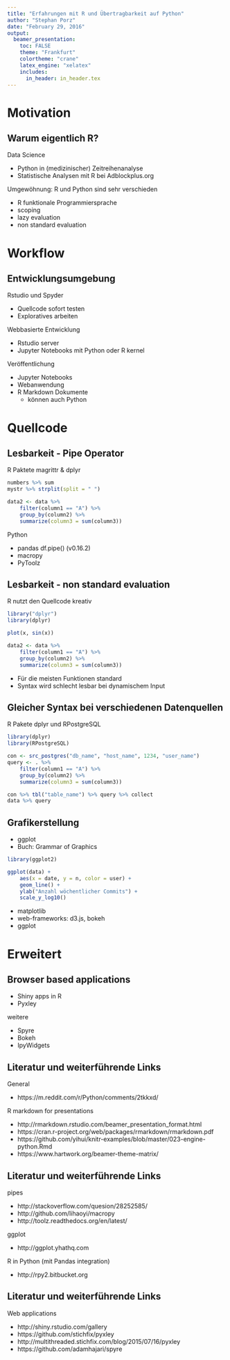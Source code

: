 ```yaml
---
title: "Erfahrungen mit R und Übertragbarkeit auf Python"
author: "Stephan Porz"
date: "February 29, 2016"
output: 
  beamer_presentation:
    toc: FALSE
    theme: "Frankfurt"
    colortheme: "crane"
    latex_engine: "xelatex"
    includes:
      in_header: in_header.tex
---
```


# Motivation

## Warum eigentlich R? 

Data Science 

 - Python in (medizinischer) Zeitreihenanalyse
 - Statistische Analysen mit R bei Adblockplus.org

Umgewöhnung: R und Python sind sehr verschieden

 - R funktionale Programmiersprache
 - scoping
 - lazy evaluation
 - non standard evaluation


# Workflow

## Entwicklungsumgebung

Rstudio und Spyder

 - Quellcode sofort testen
 - Exploratives arbeiten

Webbasierte Entwicklung

 - Rstudio server
 - Jupyter Notebooks mit Python oder R kernel

Veröffentlichung

 - Jupyter Notebooks
 - Webanwendung
 - R Markdown Dokumente
    - können auch Python

# Quellcode

## Lesbarkeit - Pipe Operator

R Paktete magrittr & dplyr

```r
numbers %>% sum
mystr %>% strplit(split = " ")
```

<!--
mydelimiter %>% strsplit(mystr, .)
mydelimiter %>% strsplit(x = mystr, split = .)
-->

```r
data2 <- data %>% 
    filter(column1 == "A") %>%
    group_by(column2) %>%
    summarize(column3 = sum(column3))
```

Python

 - pandas df.pipe() (v0.16.2)
 - macropy
 - PyToolz


## Lesbarkeit - non standard evaluation

R nutzt den Quellcode kreativ

```r
library("dplyr")
library(dplyr)
```

```r
plot(x, sin(x))
```

```r
data2 <- data %>% 
    filter(column1 == "A") %>%
    group_by(column2) %>%
    summarize(column3 = sum(column3))
```

 - Für die meisten Funktionen standard
 - Syntax wird schlecht lesbar bei dynamischem Input


## Gleicher Syntax bei verschiedenen Datenquellen

R Pakete dplyr und RPostgreSQL

```r
library(dplyr)
library(RPostgreSQL)

con <- src_postgres("db_name", "host_name", 1234, "user_name")
query <- . %>%
    filter(column1 == "A") %>%
    group_by(column2) %>%
    summarize(column3 = sum(column3))

con %>% tbl("table_name") %>% query %>% collect
data %>% query
```


## Grafikerstellung

 - ggplot
 - Buch: Grammar of Graphics

```r
library(ggplot2)

ggplot(data) + 
    aes(x = date, y = n, color = user) + 
    geom_line() +
    ylab("Anzahl wöchentlicher Commits") +
    scale_y_log10()
```

 - matplotlib
 - web-frameworks: d3.js, bokeh
 - ggplot


# Erweitert

## Browser based applications

 - Shiny apps in R
 - Pyxley

weitere

 - Spyre
 - Bokeh
 - IpyWidgets


## Literatur und weiterführende Links

General

 - https://m.reddit.com/r/Python/comments/2tkkxd/

R markdown for presentations

- http://rmarkdown.rstudio.com/beamer_presentation_format.html
- https://cran.r-project.org/web/packages/rmarkdown/rmarkdown.pdf
- https://github.com/yihui/knitr-examples/blob/master/023-engine-python.Rmd
- https://www.hartwork.org/beamer-theme-matrix/


## Literatur und weiterführende Links

pipes

 - http://stackoverflow.com/quesion/28252585/
 - http://github.com/lihaoyi/macropy
 - http://toolz.readthedocs.org/en/latest/

ggplot

 - http://ggplot.yhathq.com

R in Python (mit Pandas integration)

 - http://rpy2.bitbucket.org


## Literatur und weiterführende Links

Web applications

 - http://shiny.rstudio.com/gallery
 - https://github.com/stichfix/pyxley
 - http://multithreaded.stichfix.com/blog/2015/07/16/pyxley
 - https://github.com/adamhajari/spyre 

<!--
Statistik (alternative zu pyMC)

 - https://github.com/stan-dev/pystan
 - https://pystan.readthedocs.org
-->

<!--
## Pakete

 - rworldmap
 - logging, inspired by python logging

## Worst practice

 - standard import clutters namespace

```r
library(dplyr)
```

```r
from numpy import *
```

 - solutions?

```r
dplyr::filter  # usable without any import
```

 - check availability at start of document

```r
filter <- dplyr::filter  # somewhat cumbersome
```
-->
